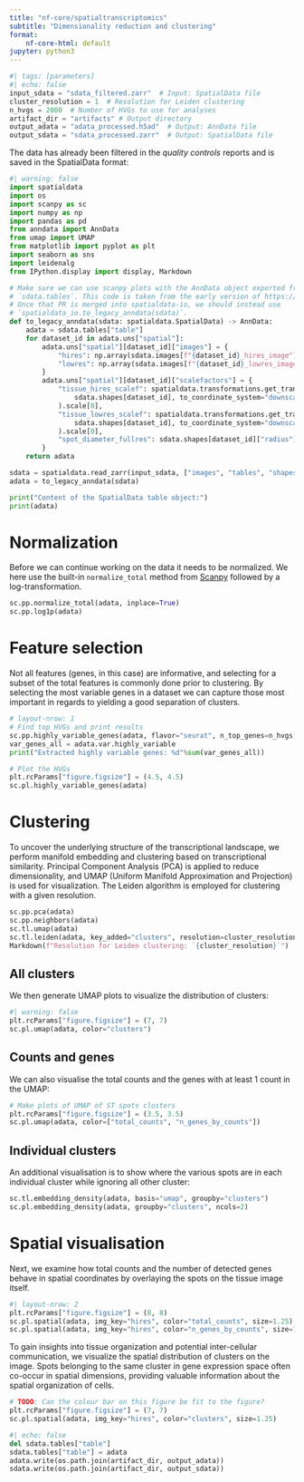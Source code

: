 ```yaml
---
title: "nf-core/spatialtranscriptomics"
subtitle: "Dimensionality reduction and clustering"
format:
    nf-core-html: default
jupyter: python3
---
```


```python
#| tags: [parameters]
#| echo: false
input_sdata = "sdata_filtered.zarr"  # Input: SpatialData file
cluster_resolution = 1  # Resolution for Leiden clustering
n_hvgs = 2000  # Number of HVGs to use for analyses
artifact_dir = "artifacts" # Output directory
output_adata = "adata_processed.h5ad"  # Output: AnnData file
output_sdata = "sdata_processed.zarr"  # Output: SpatialData file
```

The data has already been filtered in the _quality controls_ reports and is
saved in the SpatialData format:

```python
#| warning: false
import spatialdata
import os
import scanpy as sc
import numpy as np
import pandas as pd
from anndata import AnnData
from umap import UMAP
from matplotlib import pyplot as plt
import seaborn as sns
import leidenalg
from IPython.display import display, Markdown
```

```python
# Make sure we can use scanpy plots with the AnnData object exported from
# `sdata.tables`. This code is taken from the early version of https://github.com/scverse/spatialdata-io/pull/102/
# Once that PR is merged into spatialdata-io, we should instead use
# `spatialdata_io.to_legacy_anndata(sdata)`.
def to_legacy_anndata(sdata: spatialdata.SpatialData) -> AnnData:
    adata = sdata.tables["table"]
    for dataset_id in adata.uns["spatial"]:
        adata.uns["spatial"][dataset_id]["images"] = {
            "hires": np.array(sdata.images[f"{dataset_id}_hires_image"]).transpose([1, 2, 0]),
            "lowres": np.array(sdata.images[f"{dataset_id}_lowres_image"]).transpose([1, 2, 0]),
        }
        adata.uns["spatial"][dataset_id]["scalefactors"] = {
            "tissue_hires_scalef": spatialdata.transformations.get_transformation(
                sdata.shapes[dataset_id], to_coordinate_system="downscaled_hires"
            ).scale[0],
            "tissue_lowres_scalef": spatialdata.transformations.get_transformation(
                sdata.shapes[dataset_id], to_coordinate_system="downscaled_lowres"
            ).scale[0],
            "spot_diameter_fullres": sdata.shapes[dataset_id]["radius"][0] * 2,
        }
    return adata
```

```python
sdata = spatialdata.read_zarr(input_sdata, ["images", "tables", "shapes"])
adata = to_legacy_anndata(sdata)

print("Content of the SpatialData table object:")
print(adata)
```

# Normalization

Before we can continue working on the data it needs to be normalized. We here
use the built-in `normalize_total` method from [Scanpy](https://scanpy.readthedocs.io/en/stable/)
followed by a log-transformation.

```python
sc.pp.normalize_total(adata, inplace=True)
sc.pp.log1p(adata)
```

# Feature selection

Not all features (genes, in this case) are informative, and selecting for a
subset of the total features is commonly done prior to clustering. By selecting
the most variable genes in a dataset we can capture those most important in
regards to yielding a good separation of clusters.

```python
# layout-nrow: 1
# Find top HVGs and print results
sc.pp.highly_variable_genes(adata, flavor="seurat", n_top_genes=n_hvgs)
var_genes_all = adata.var.highly_variable
print("Extracted highly variable genes: %d"%sum(var_genes_all))

# Plot the HVGs
plt.rcParams["figure.figsize"] = (4.5, 4.5)
sc.pl.highly_variable_genes(adata)
```

# Clustering

To uncover the underlying structure of the transcriptional landscape, we perform
manifold embedding and clustering based on transcriptional similarity. Principal
Component Analysis (PCA) is applied to reduce dimensionality, and UMAP (Uniform
Manifold Approximation and Projection) is used for visualization. The Leiden
algorithm is employed for clustering with a given resolution.

```python
sc.pp.pca(adata)
sc.pp.neighbors(adata)
sc.tl.umap(adata)
sc.tl.leiden(adata, key_added="clusters", resolution=cluster_resolution)
Markdown(f"Resolution for Leiden clustering: `{cluster_resolution}`")
```

## All clusters

We then generate UMAP plots to visualize the distribution of clusters:

```python
#| warning: false
plt.rcParams["figure.figsize"] = (7, 7)
sc.pl.umap(adata, color="clusters")
```

## Counts and genes

We can also visualise the total counts and the genes with at least 1 count in
the UMAP:

```python
# Make plots of UMAP of ST spots clusters
plt.rcParams["figure.figsize"] = (3.5, 3.5)
sc.pl.umap(adata, color=["total_counts", "n_genes_by_counts"])
```

## Individual clusters

An additional visualisation is to show where the various spots are in each
individual cluster while ignoring all other cluster:

```python
sc.tl.embedding_density(adata, basis="umap", groupby="clusters")
sc.pl.embedding_density(adata, groupby="clusters", ncols=2)
```

# Spatial visualisation

Next, we examine how total counts and the number of detected genes behave in
spatial coordinates by overlaying the spots on the tissue image itself.

```python
#| layout-nrow: 2
plt.rcParams["figure.figsize"] = (8, 8)
sc.pl.spatial(adata, img_key="hires", color="total_counts", size=1.25)
sc.pl.spatial(adata, img_key="hires", color="n_genes_by_counts", size=1.25)
```

To gain insights into tissue organization and potential inter-cellular
communication, we visualize the spatial distribution of clusters on the image.
Spots belonging to the same cluster in gene expression space often co-occur in
spatial dimensions, providing valuable information about the spatial
organization of cells.

```python
# TODO: Can the colour bar on this figure be fit to the figure?
plt.rcParams["figure.figsize"] = (7, 7)
sc.pl.spatial(adata, img_key="hires", color="clusters", size=1.25)
```

```python
#| echo: false
del sdata.tables["table"]
sdata.tables["table"] = adata
adata.write(os.path.join(artifact_dir, output_adata))
sdata.write(os.path.join(artifact_dir, output_sdata))
```
